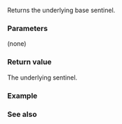 {{cpp/iterator/move_sentinel/title| base}}
{{cpp/iterator/move_sentinel/navbar}}
{{dcl begin}}
{{dcl | since=c++20 |
constexpr S base() const;
}}
{{dcl end}}

Returns the underlying base sentinel.

===Parameters===
(none)

===Return value===
The underlying sentinel.

{{cpp/impldef exception}}

===Example===
{{example}}

===See also===
{{dsc begin}}
{{dsc inc | cpp/iterator/adaptor/dsc base | move_iterator}}
{{dsc end}}

{{langlinks|ja|zh}}